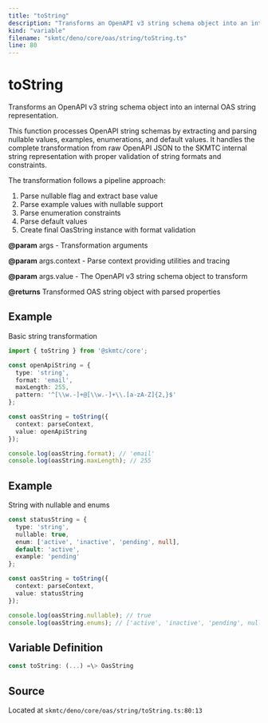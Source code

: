 ```yaml
---
title: "toString"
description: "Transforms an OpenAPI v3 string schema object into an internal OAS string representation."
kind: "variable"
filename: "skmtc/deno/core/oas/string/toString.ts"
line: 80
---
```


# toString

Transforms an OpenAPI v3 string schema object into an internal OAS string representation.

This function processes OpenAPI string schemas by extracting and parsing nullable values,
examples, enumerations, and default values. It handles the complete transformation from
raw OpenAPI JSON to the SKMTC internal string representation with proper validation
of string formats and constraints.

The transformation follows a pipeline approach:
1. Parse nullable flag and extract base value
2. Parse example values with nullable support  
3. Parse enumeration constraints
4. Parse default values
5. Create final OasString instance with format validation


**@param** args - Transformation arguments

**@param** args.context - Parse context providing utilities and tracing

**@param** args.value - The OpenAPI v3 string schema object to transform

**@returns** Transformed OAS string object with parsed properties


## Example

Basic string transformation
```typescript
import { toString } from '@skmtc/core';

const openApiString = {
  type: 'string',
  format: 'email',
  maxLength: 255,
  pattern: '^[\\w.-]+@[\\w.-]+\\.[a-zA-Z]{2,}$'
};

const oasString = toString({
  context: parseContext,
  value: openApiString
});

console.log(oasString.format); // 'email'
console.log(oasString.maxLength); // 255
```


## Example

String with nullable and enums
```typescript
const statusString = {
  type: 'string',
  nullable: true,
  enum: ['active', 'inactive', 'pending', null],
  default: 'active',
  example: 'pending'
};

const oasString = toString({
  context: parseContext,
  value: statusString
});

console.log(oasString.nullable); // true
console.log(oasString.enums); // ['active', 'inactive', 'pending', null]
```

## Variable Definition

```typescript
const toString: (...) =\> OasString
```

## Source

Located at `skmtc/deno/core/oas/string/toString.ts:80:13`
